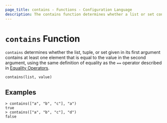 ```yaml
---
page_title: contains - Functions - Configuration Language
description: The contains function determines whether a list or set contains a given value.
---
```


# `contains` Function

`contains` determines whether the list, tuple, or set given in its first
argument contains at least one element that is equal to the value in the second
argument, using the same definition of equality as the `==` operator described in
[Equality Operators](/terraform/language/expressions/operators#equality-operators).

```hcl
contains(list, value)
```

## Examples

```
> contains(["a", "b", "c"], "a")
true
> contains(["a", "b", "c"], "d")
false
```
